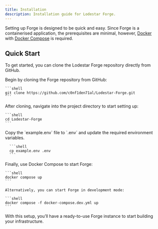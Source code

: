 ```yaml
---
title: Installation
description: Installation guide for Lodestar Forge.
---
```


Setting up Forge is designed to be quick and easy. Since Forge is a containerised application, the prerequisites are minimal, however, [Docker](https://www.docker.com) with [Docker Compose](https://docs.docker.com/compose/) is required.

## Quick Start
To get started, you can clone the Lodestar Forge repository directly from GitHub.

<Stepper>
  <StepperItem title="Step 1: Clone the Forge Repository">
    Begin by cloning the Forge repository from GitHub:

    ```shell
    git clone https://github.com/c0nf1den71al/Lodestar-Forge.git
    ```

  </StepperItem>

  <StepperItem title="Step 2: Access the Project Directory">
    After cloning, navigate into the project directory to start setting up:

    ```shell
    cd Lodestar-Forge
    ```

  </StepperItem>

  <StepperItem title="Step 3: Configure Environment Variables">
      Copy the `example.env` file to `.env` and update the required environment variables.

      ```shell
      cp example.env .env
      ```
  </StepperItem>

  <StepperItem title="Step 4: Start Forge">
    Finally, use Docker Compose to start Forge:

    ```shell
    docker compose up
    ```

    Alternatively, you can start Forge in development mode:

    ```shell
    docker compose -f docker-compose.dev.yml up
    ```
  </StepperItem>
</Stepper>

With this setup, you’ll have a ready-to-use Forge instance to start building your infrastructure.
